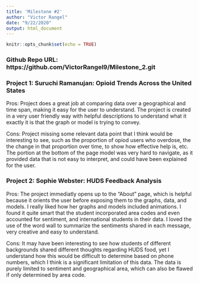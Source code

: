 ```yaml
---
title: 'Milestone #2'
author: "Victor Rangel"
date: "9/22/2020"
output: html_document
---
```


```r
knitr::opts_chunk$set(echo = TRUE)
```

### Github Repo URL: https://github.com/VictorRangel9/Milestone_2.git

### Project 1: Suruchi Ramanujan: Opioid Trends Across the United States

Pros: Project does a great job at comparing data over a geographical and time span, making it easy for the user to understand. The project is created in a very user friendly way with helpful descriptions to understand what it exactly it is that the graph or model is trying to convey. 

Cons: Project missing some relevant data point that I think would be interesting to see, such as the proportion of opiod users who overdose, the the change in that proportion over time, to show how effective help is, etc. The portion at the bottom of the page model was very hard to navigate, as it provided data that is not easy to interpret, and could have been explained for the user.

### Project 2: Sophie Webster: HUDS Feedback Analysis

Pros: The project immediatly opens up to the "About" page, which is helpful because it orients the user before exposing them to the graphs, data, and models. I really liked how her graphs and models included animations. I found it quite smart that the student incorporated area codes and even accounted for sentiment, and international students in their data. I loved the use of the word wall to summarize the sentiments shared in each message, very creative and easy to understand. 

Cons:
It may have been interesting to see how students of different backgrounds shared different thoughts regarding HUDS food, yet I understand how this would be difficult to determine based on phone numbers, which I think is a significant limitation of this data. The data is purely limited to sentiment and geographical area, which can also be flawed if only determined by area code.


